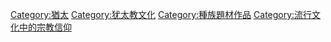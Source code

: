 [[Category:猶太|Category:猶太]]
[[Category:犹太教文化|Category:犹太教文化]]
[[Category:種族題材作品|Category:種族題材作品]]
[[Category:流行文化中的宗教信仰|Category:流行文化中的宗教信仰]]